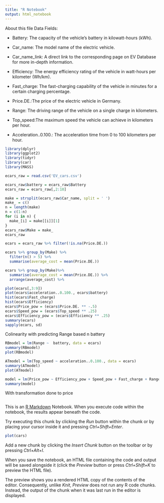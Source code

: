 ```yaml
---
title: "R Notebook"
output: html_notebook
---
```

About this file
Data Fields:

- Battery: The capacity of the vehicle's battery in kilowatt-hours (kWh).

- Car_name: The model name of the electric vehicle.

- Car_name_link: A direct link to the corresponding page on EV Database for more in-depth information.

- Efficiency: The energy efficiency rating of the vehicle in watt-hours per kilometer (Wh/km).

- Fast_charge: The fast-charging capability of the vehicle in minutes for a certain charging percentage.

- Price.DE.:The price of the electric vehicle in Germany.

- Range: The driving range of the vehicle on a single charge in kilometers.

- Top_speed:The maximum speed the vehicle can achieve in kilometers per hour.

- Acceleration..0.100.: The acceleration time from 0 to 100 kilometers per hour.
```r
library(dplyr)
library(ggplot2)
library(tidyr)
library(car)
library(MASS)
```
```r
ecars_raw = read.csv('EV_cars.csv')
```


```r
ecars_raw$battery = ecars_raw$Battery
ecars_raw = ecars_raw[,2:10]
```

```r
make = strsplit(ecars_raw$Car_name, split = ' ')
make_ = c()
n = length(make)
n = c(1:n)
for (i in n) {
  make_[i] = make[[i]][1]
}
ecars_raw$Make = make_
ecars_raw
```
```r

ecars = ecars_raw %>% filter(!is.na(Price.DE.))

ecars %>% group_by(Make) %>%
  filter(n() > 5) %>%
  summarise(average_cost = mean(Price.DE.))

ecars %>% group_by(Make)%>%
  summarise(average_cost = mean(Price.DE.)) %>%
  arrange(average_cost) %>%
```

```r
plot(ecars[,3:9])
plot(ecars$acceleration..0.100., ecars$battery)
hist(ecars$Fast_charge) 
hist(ecars$Efficiency)
ecars$Price_pow = (ecars$Price.DE. ** -.5)
ecars$Speed_pow = (ecars$Top_speed ** .25)
ecars$Efficiency_pow = (ecars$Efficiency ** .25)
summary(ecars)
sapply(ecars, sd)
```
Colinearity with predicting Range based n battery

```r

RBmodel = lm(Range ~  battery, data = ecars)
summary(RBmodel)
plot(RBmodel) 

ATmodel = lm(Top_speed ~ acceleration..0.100., data = ecars)
summary(ATmodel)
plot(ATmodel)

model = lm(Price_pow ~ Efficiency_pow + Speed_pow + Fast_charge + Range, data = ecars)
summary(model) 

```
With transformation done to price 
```r

```





























This is an [R Markdown](http://rmarkdown.rstudio.com) Notebook. When you execute code within the notebook, the results appear beneath the code. 

Try executing this chunk by clicking the *Run* button within the chunk or by placing your cursor inside it and pressing *Ctrl+Shift+Enter*. 

```r
plot(cars)
```

Add a new chunk by clicking the *Insert Chunk* button on the toolbar or by pressing *Ctrl+Alt+I*.

When you save the notebook, an HTML file containing the code and output will be saved alongside it (click the *Preview* button or press *Ctrl+Shift+K* to preview the HTML file).

The preview shows you a rendered HTML copy of the contents of the editor. Consequently, unlike *Knit*, *Preview* does not run any R code chunks. Instead, the output of the chunk when it was last run in the editor is displayed.
